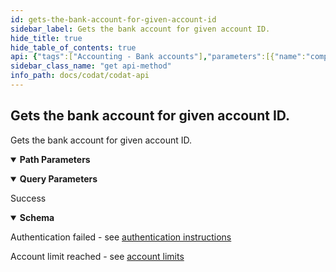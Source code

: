 ```yaml
---
id: gets-the-bank-account-for-given-account-id
sidebar_label: Gets the bank account for given account ID.
hide_title: true
hide_table_of_contents: true
api: {"tags":["Accounting - Bank accounts"],"parameters":[{"name":"companyId","in":"path","required":true,"schema":{"type":"string","format":"uuid"}},{"name":"accountId","in":"path","required":true,"schema":{"type":"string"}},{"name":"query","in":"query","schema":{"type":"string"}}],"responses":{"200":{"description":"Success","content":{"application/json":{"schema":{"type":"object","properties":{"id":{"type":"string","nullable":true},"accountName":{"type":"string","nullable":true},"fromDate":{"type":"string","format":"date-time"},"toDate":{"type":"string","format":"date-time"},"nominalCode":{"type":"string","nullable":true},"sortCode":{"type":"string","nullable":true},"accountNumber":{"type":"string","nullable":true},"iban":{"type":"string","nullable":true},"currency":{"type":"string","nullable":true},"balance":{"type":"number","format":"double","nullable":true},"availableBalance":{"type":"number","format":"double","nullable":true},"modifiedDate":{"type":"string","format":"date-time","nullable":true},"sourceModifiedDate":{"type":"string","format":"date-time","nullable":true},"overdraftLimit":{"type":"number","format":"double","nullable":true},"institution":{"type":"string","nullable":true}},"additionalProperties":false}}}},"401":{"description":"Authentication failed - see [authentication instructions](https://docs.codat.io/docs/authentication-1)"},"402":{"description":"Account limit reached - see [account limits](https://docs.codat.io/docs/environments-1)"}},"description":"Gets the bank account for given account ID.","method":"get","path":"/companies/{companyId}/data/bankAccounts/{accountId}","servers":[{"url":"https://api.codat.io","description":"Codat API (Production)"}],"security":[{"AuthorizationHeader":[]}],"securitySchemes":{"AuthorizationHeader":{"type":"apiKey","description":"The word \"Basic\" followed by a space and your API Key, base64 encoded, which can be found [here](https://portal-integration.codat.io/#/profile)","name":"Authorization","in":"header"}},"info":{"title":"Codat API","description":"[What's changed in our Swagger](https://docs.codat.io/docs/new-swagger-ui)","version":"v1"},"postman":{"name":"Gets the bank account for given account ID.","description":{"type":"text/plain"},"url":{"path":["companies",":companyId","data","bankAccounts",":accountId"],"host":["{{baseUrl}}"],"query":[{"disabled":false,"key":"query","value":""}],"variable":[{"disabled":false,"description":{"content":"(Required) ","type":"text/plain"},"type":"any","value":"","key":"companyId"},{"disabled":false,"description":{"content":"(Required) ","type":"text/plain"},"type":"any","value":"","key":"accountId"}]},"header":[{"key":"Accept","value":"application/json"}],"method":"GET"}}
sidebar_class_name: "get api-method"
info_path: docs/codat/codat-api
---
```



## Gets the bank account for given account ID.



Gets the bank account for given account ID.

<details style={{"marginBottom":"1rem"}} data-collapsed={false} open={true}><summary style={{}}><strong>Path Parameters</strong></summary><div><ul><ParamsItem className={"paramsItem"} param={{"name":"companyId","in":"path","required":true,"schema":{"type":"string","format":"uuid"}}}></ParamsItem><ParamsItem className={"paramsItem"} param={{"name":"accountId","in":"path","required":true,"schema":{"type":"string"}}}></ParamsItem></ul></div></details><details style={{"marginBottom":"1rem"}} data-collapsed={false} open={true}><summary style={{}}><strong>Query Parameters</strong></summary><div><ul><ParamsItem className={"paramsItem"} param={{"name":"query","in":"query","schema":{"type":"string"}}}></ParamsItem></ul></div></details><div><ApiTabs><TabItem label={"200"} value={"200"}><div>

Success

</div><div><details style={{}} data-collapsed={false} open={true}><summary style={{"textAlign":"left"}}><strong>Schema</strong></summary><div style={{"textAlign":"left","marginLeft":"1rem"}}></div><ul style={{"marginLeft":"1rem"}}><SchemaItem collapsible={false} name={"id"} required={false} schemaDescription={undefined} schemaName={"string"} qualifierMessage={undefined}></SchemaItem><SchemaItem collapsible={false} name={"accountName"} required={false} schemaDescription={undefined} schemaName={"string"} qualifierMessage={undefined}></SchemaItem><SchemaItem collapsible={false} name={"fromDate"} required={false} schemaDescription={undefined} schemaName={"date-time"} qualifierMessage={undefined}></SchemaItem><SchemaItem collapsible={false} name={"toDate"} required={false} schemaDescription={undefined} schemaName={"date-time"} qualifierMessage={undefined}></SchemaItem><SchemaItem collapsible={false} name={"nominalCode"} required={false} schemaDescription={undefined} schemaName={"string"} qualifierMessage={undefined}></SchemaItem><SchemaItem collapsible={false} name={"sortCode"} required={false} schemaDescription={undefined} schemaName={"string"} qualifierMessage={undefined}></SchemaItem><SchemaItem collapsible={false} name={"accountNumber"} required={false} schemaDescription={undefined} schemaName={"string"} qualifierMessage={undefined}></SchemaItem><SchemaItem collapsible={false} name={"iban"} required={false} schemaDescription={undefined} schemaName={"string"} qualifierMessage={undefined}></SchemaItem><SchemaItem collapsible={false} name={"currency"} required={false} schemaDescription={undefined} schemaName={"string"} qualifierMessage={undefined}></SchemaItem><SchemaItem collapsible={false} name={"balance"} required={false} schemaDescription={undefined} schemaName={"double"} qualifierMessage={undefined}></SchemaItem><SchemaItem collapsible={false} name={"availableBalance"} required={false} schemaDescription={undefined} schemaName={"double"} qualifierMessage={undefined}></SchemaItem><SchemaItem collapsible={false} name={"modifiedDate"} required={false} schemaDescription={undefined} schemaName={"date-time"} qualifierMessage={undefined}></SchemaItem><SchemaItem collapsible={false} name={"sourceModifiedDate"} required={false} schemaDescription={undefined} schemaName={"date-time"} qualifierMessage={undefined}></SchemaItem><SchemaItem collapsible={false} name={"overdraftLimit"} required={false} schemaDescription={undefined} schemaName={"double"} qualifierMessage={undefined}></SchemaItem><SchemaItem collapsible={false} name={"institution"} required={false} schemaDescription={undefined} schemaName={"string"} qualifierMessage={undefined}></SchemaItem></ul></details></div></TabItem><TabItem label={"401"} value={"401"}><div>

Authentication failed - see [authentication instructions](https://docs.codat.io/docs/authentication-1)

</div><div></div></TabItem><TabItem label={"402"} value={"402"}><div>

Account limit reached - see [account limits](https://docs.codat.io/docs/environments-1)

</div><div></div></TabItem></ApiTabs></div>
      